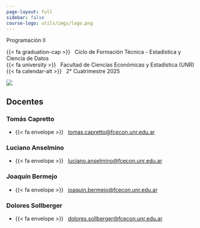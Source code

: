 ```yaml
---
page-layout: full
sidebar: false
course-logo: utils/imgs/logo.png
---
```


::: {.grid .title-block}

::: {.course-details-title-block .g-col-12 .g-col-sm-8 .order-2 .order-sm-1 .text-sm-start}
::: {.course-meta}

::: {.course-title}
<p>Programación II</p>
:::

{{< fa graduation-cap >}} &nbsp; Ciclo de Formación Técnica - Estadística y Ciencia de Datos  
{{< fa university >}}     &nbsp; Facultad de Ciencias Económicas y Estadística (UNR)  
{{< fa calendar-alt >}}   &nbsp; 2° Cuatrimestre 2025  
<!-- {{< fa clock >}}   &nbsp; Horarios? &nbsp; | &nbsp; Horarios? -->
:::
:::

::: {.g-col-12 .g-col-sm-4 .order-1 .order-sm-2 .text-align-center}
<img src="imgs/serpiente.png" class="front-image">
:::

:::


## Docentes

::: {.grid .course-details}

::: {.g-col-12 .g-col-md-6 .g-col-lg-3}

### Tomás Capretto

* {{< fa envelope >}} &nbsp; [tomas.capretto@fcecon.unr.edu.ar](mailto:tomas.capretto@fcecon.unr.edu.ar)
<!-- * {{< fa calendar >}} &nbsp; Consultas: TBD -->

:::

::: {.g-col-12 .g-col-md-6 .g-col-lg-3}

### Luciano Anselmino

* {{< fa envelope >}} &nbsp; [luciano.anselmino@fcecon.unr.edu.ar](mailto:luciano.anselmino@fcecon.unr.edu.ar)
<!-- * {{< fa calendar >}} &nbsp; Consultas: TBD -->

:::

::: {.g-col-12 .g-col-md-6 .g-col-lg-3}

### Joaquín Bermejo

* {{< fa envelope >}} &nbsp; [joaquin.bermejo@fcecon.unr.edu.ar](mailto:joaquin.bermejo@fcecon.unr.edu.ar)
<!-- * {{< fa calendar >}} &nbsp; Consultas: TBD -->

:::

::: {.g-col-12 .g-col-md-6 .g-col-lg-3}

### Dolores Sollberger

* {{< fa envelope >}} &nbsp; [dolores.sollberger@fcecon.unr.edu.ar](mailto:dolores.sollberger@fcecon.unr.edu.ar)
<!-- * {{< fa calendar >}} &nbsp; Consultas: TBD -->

:::



:::